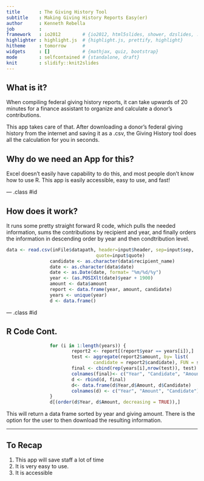 ```yaml
---
title       : The Giving History Tool
subtitle    : Making Giving History Reports Easy(er)
author      : Kenneth Rebella  
job         : 
framework   : io2012        # {io2012, html5slides, shower, dzslides, ...}
highlighter : highlight.js  # {highlight.js, prettify, highlight}
hitheme     : tomorrow      # 
widgets     : []            # {mathjax, quiz, bootstrap}
mode        : selfcontained # {standalone, draft}
knit        : slidify::knit2slides
---
```

## What is it?
When compiling federal giving history reports, it can take upwards of 20 minutes for a finance assistant to organize and calculate a donor's contributions.   

This app takes care of that. After downloading a donor's federal giving history from the internet and saving it as a .csv, the Giving History tool does all the calculation for you in seconds. 

## Why do we need an App for this?

Excel doesn't easily have capability to do this, and most people don't know how to use R. This app is easily accessible, easy to use, and fast!  

--- .class #id 

## How does it work?
It runs some pretty straight forward R code, which pulls the needed information, sums the contributions by recipient and year, and finally orders the information in descending order by year and then condtribution level.  
```r
data <- read.csv(inFile$datapath, header=input$header, sep=input$sep, 
                                 quote=input$quote)
                candidate <- as.character(data$recipient_name)
                date <- as.character(data$date)
                date <- as.Date(date, format= "%m/%d/%y")
                year <- (as.POSIXlt(date)$year + 1900)
                amount <- data$amount
                report <- data.frame(year, amount, candidate)
                years <- unique(year)
                d <- data.frame()
```

--- .class #id 

## R Code Cont.
```r
                for (i in 1:length(years)) {
                        report2 <- report[(report$year == years[i]),]
                        test <- aggregate(report2$amount, by= list(
                                candidate = report2$candidate), FUN = sum)
                        final <- cbind(rep(years[i],nrow(test)), test)
                        colnames(final)<- c("Year", "Candidate", "Amount")
                        d <- rbind(d, final)
                        d<- data.frame(d$Year,d$Amount, d$Candidate)
                        colnames(d) <- c("Year", "Amount", "Candidate")
                }
                d[(order(d$Year, d$Amount, decreasing = TRUE)),]
```

This will return a data frame sorted by year and giving amount. There is the option for the user to then download the resulting information. 

---

## To Recap

1. This app will save staff a lot of time 
2. It is very easy to use. 
3. It is accessible 



